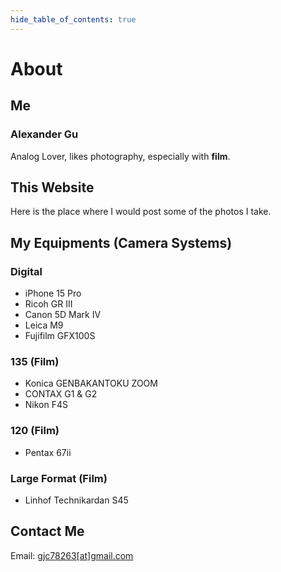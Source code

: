 ```yaml
---
hide_table_of_contents: true
---
```



# About

## Me

### Alexander Gu

<Avatar />

Analog Lover, likes photography, especially with **film**.

## This Website

Here is the place where I would post some of the photos I take.

## My Equipments (Camera Systems)

### Digital

- iPhone 15 Pro
- Ricoh GR III
- Canon 5D Mark IV
- Leica M9
- Fujifilm GFX100S

### 135 (Film)

- Konica GENBAKANTOKU ZOOM
- CONTAX G1 & G2
- Nikon F4S

### 120 (Film)

- Pentax 67ii

### Large Format (Film)

- Linhof Technikardan S45

## Contact Me

Email: [gjc78263[at]gmail.com](mailto:gjc78263@gmail.com)

